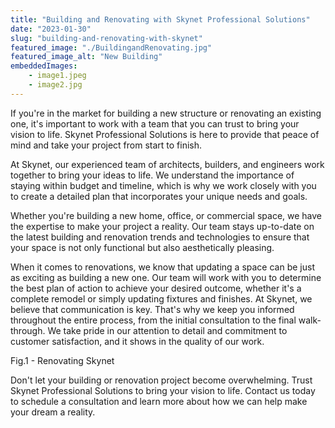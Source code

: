 ```yaml
---
title: "Building and Renovating with Skynet Professional Solutions"
date: "2023-01-30"
slug: "building-and-renovating-with-skynet"
featured_image: "./BuildingandRenovating.jpg"
featured_image_alt: "New Building"
embeddedImages:
    - image1.jpeg
    - image2.jpg
---
```


If you're in the market for building a new structure or renovating an existing one, it's important to work with a team that you can trust to bring your vision to life. Skynet Professional Solutions is here to provide that peace of mind and take your project from start to finish.

At Skynet, our experienced team of architects, builders, and engineers work together to bring your ideas to life. We understand the importance of staying within budget and timeline, which is why we work closely with you to create a detailed plan that incorporates your unique needs and goals.

Whether you're building a new home, office, or commercial space, we have the expertise to make your project a reality. Our team stays up-to-date on the latest building and renovation trends and technologies to ensure that your space is not only functional but also aesthetically pleasing.

<div className="dgrid">
	<p>
		When it comes to renovations, we know that updating a space can be just
		as exciting as building a new one. Our team will work with you to
		determine the best plan of action to achieve your desired outcome,
		whether it's a complete remodel or simply updating fixtures and
		finishes. At Skynet, we believe that communication is key. That's why we
		keep you informed throughout the entire process, from the initial
		consultation to the final walk-through. We take pride in our attention
		to detail and commitment to customer satisfaction, and it shows in the
		quality of our work.
	</p>
	<div>
	<CaptionedImage image={props.data.mdx.frontmatter.embeddedImages[1]} />
	<span>Fig.1 - Renovating Skynet </span>
	</div>

</div>

Don't let your building or renovation project become overwhelming. Trust Skynet Professional Solutions to bring your vision to life. Contact us today to schedule a consultation and learn more about how we can help make your dream a reality.
